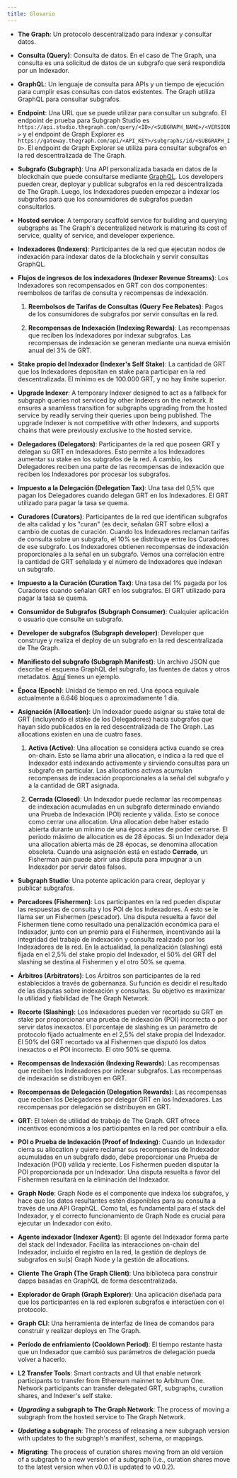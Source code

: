 ```yaml
---
title: Glosario
---
```


- **The Graph**: Un protocolo descentralizado para indexar y consultar datos.

- **Consulta (Query)**: Consulta de datos. En el caso de The Graph, una consulta es una solicitud de datos de un subgrafo que será respondida por un Indexador.

- **GraphQL**: Un lenguaje de consulta para APIs y un tiempo de ejecución para cumplir esas consultas con datos existentes. The Graph utiliza GraphQL para consultar subgrafos.

- **Endpoint**: Una URL que se puede utilizar para consultar un subgrafo. El endpoint de prueba para Subgraph Studio es `https://api.studio.thegraph.com/query/<ID>/<SUBGRAPH_NAME>/<VERSION>` y el endpoint de Graph Explorer es `https://gateway.thegraph.com/api/<API_KEY>/subgraphs/id/<SUBGRAPH_ID>`. El endpoint de Graph Explorer se utiliza para consultar subgrafos en la red descentralizada de The Graph.

- **Subgrafo (Subgraph)**: Una API personalizada basada en datos de la blockchain que puede consultarse mediante [GraphQL](https://graphql.org/). Los developers pueden crear, deployar y publicar subgrafos en la red descentralizada de The Graph. Luego, los Indexadores pueden empezar a indexar los subgrafos para que los consumidores de subgrafos puedan consultarlos.

- **Hosted service**: A temporary scaffold service for building and querying subgraphs as The Graph's decentralized network is maturing its cost of service, quality of service, and developer experience.

- **Indexadores (Indexers)**: Participantes de la red que ejecutan nodos de indexación para indexar datos de la blockchain y servir consultas GraphQL.

- **Flujos de ingresos de los indexadores (Indexer Revenue Streams)**: Los Indexadores son recompensados en GRT con dos componentes: reembolsos de tarifas de consulta y recompensas de indexación.

  1. **Reembolsos de Tarifas de Consultas (Query Fee Rebates)**: Pagos de los consumidores de subgrafos por servir consultas en la red.

  2. **Recompensas de Indexación (Indexing Rewards)**: Las recompensas que reciben los Indexadores por indexar subgrafos. Las recompensas de indexación se generan mediante una nueva emisión anual del 3% de GRT.

- **Stake propio del Indexador (Indexer's Self Stake)**: La cantidad de GRT que los Indexadores depositan en stake para participar en la red descentralizada. El mínimo es de 100.000 GRT, y no hay límite superior.

- **Upgrade Indexer**: A temporary Indexer designed to act as a fallback for subgraph queries not serviced by other Indexers on the network. It ensures a seamless transition for subgraphs upgrading from the hosted service by readily serving their queries upon being published. The upgrade Indexer is not competitive with other Indexers, and supports chains that were previously exclusive to the hosted service.

- **Delegadores (Delegators)**: Participantes de la red que poseen GRT y delegan su GRT en Indexadores. Esto permite a los Indexadores aumentar su stake en los subgrafos de la red. A cambio, los Delegadores reciben una parte de las recompensas de indexación que reciben los Indexadores por procesar los subgrafos.

- **Impuesto a la Delegación (Delegation Tax)**: Una tasa del 0,5% que pagan los Delegadores cuando delegan GRT en los Indexadores. El GRT utilizado para pagar la tasa se quema.

- **Curadores (Curators)**: Participantes de la red que identifican subgrafos de alta calidad y los "curan" (es decir, señalan GRT sobre ellos) a cambio de cuotas de curación. Cuando los Indexadores reclaman tarifas de consulta sobre un subgrafo, el 10% se distribuye entre los Curadores de ese subgrafo. Los Indexadores obtienen recompensas de indexación proporcionales a la señal en un subgrafo. Vemos una correlación entre la cantidad de GRT señalada y el número de Indexadores que indexan un subgrafo.

- **Impuesto a la Curación (Curation Tax)**: Una tasa del 1% pagada por los Curadores cuando señalan GRT en los subgrafos. El GRT utilizado para pagar la tasa se quema.

- **Consumidor de Subgrafos (Subgraph Consumer)**: Cualquier aplicación o usuario que consulte un subgrafo.

- **Developer de subgrafos (Subgraph developer)**: Developer que construye y realiza el deploy de un subgrafo en la red descentralizada de The Graph.

- **Manifiesto del subgrafo (Subgraph Manifest)**: Un archivo JSON que describe el esquema GraphQL del subgrafo, las fuentes de datos y otros metadatos. [Aquí](https://ipfs.io/ipfs/QmVQdzeGdPUiLiACeqXRpKAYpyj8Z1yfWLMUq7A7WundUf) tienes un ejemplo.

- **Época (Epoch)**: Unidad de tiempo en red. Una época equivale actualmente a 6.646 bloques o aproximadamente 1 día.

- **Asignación (Allocation)**: Un Indexador puede asignar su stake total de GRT (incluyendo el stake de los Delegadores) hacia subgrafos que hayan sido publicados en la red descentralizada de The Graph. Las allocations existen en una de cuatro fases.

  1. **Activa (Active)**: Una allocation se considera activa cuando se crea on-chain. Esto se llama abrir una allocation, e indica a la red que el Indexador está indexando activamente y sirviendo consultas para un subgrafo en particular. Las allocations activas acumulan recompensas de indexación proporcionales a la señal del subgrafo y a la cantidad de GRT asignada.

  2. **Cerrada (Closed)**: Un Indexador puede reclamar las recompensas de indexación acumuladas en un subgrafo determinado enviando una Prueba de Indexación (POI) reciente y válida. Esto se conoce como cerrar una allocation. Una allocation debe haber estado abierta durante un mínimo de una época antes de poder cerrarse. El periodo máximo de allocation es de 28 épocas. Si un Indexador deja una allocation abierta más de 28 épocas, se denomina allocation obsoleta. Cuando una asignación está en estado **Cerrado**, un Fisherman aún puede abrir una disputa para impugnar a un Indexador por servir datos falsos.

- **Subgraph Studio**: Una potente aplicación para crear, deployar y publicar subgrafos.

- **Percadores (Fishermen)**: Los participantes en la red pueden disputar las respuestas de consulta y los POI de los Indexadores. A esto se le llama ser un Fishermen (pescador). Una disputa resuelta a favor del Fishermen tiene como resultado una penalización económica para el Indexador, junto con un premio para el Fishermen, incentivando así la integridad del trabajo de indexación y consulta realizado por los Indexadores de la red. En la actualidad, la penalización (slashing) está fijada en el 2,5% del stake propio del Indexador, el 50% del GRT del slashing se destina al Fishermen y el otro 50% se quema.

- **Árbitros (Arbitrators)**: Los Árbitros son participantes de la red establecidos a través de gobernanza. Su función es decidir el resultado de las disputas sobre indexación y consultas. Su objetivo es maximizar la utilidad y fiabilidad de The Graph Network.

- **Recorte (Slashing)**: Los Indexadores pueden ver recortado su GRT en stake por proporcionar una prueba de indexación (POI) incorrecta o por servir datos inexactos. El porcentaje de slashing es un parámetro de protocolo fijado actualmente en el 2,5% del stake propia del Indexador. El 50% del GRT recortado va al Fishermen que disputó los datos inexactos o el POI incorrecto. El otro 50% se quema.

- **Recompensas de Indexación (Indexing Rewards)**: Las recompensas que reciben los Indexadores por indexar subgrafos. Las recompensas de indexación se distribuyen en GRT.

- **Recompensas de Delegación (Delegation Rewards)**: Las recompensas que reciben los Delegadores por delegar GRT en los Indexadores. Las recompensas por delegación se distribuyen en GRT.

- **GRT**: El token de utilidad de trabajo de The Graph. GRT ofrece incentivos económicos a los participantes en la red por contribuir a ella.

- **POI o Prueba de Indexación (Proof of Indexing)**: Cuando un Indexador cierra su allocation y quiere reclamar sus recompensas de Indexador acumuladas en un subgrafo dado, debe proporcionar una Prueba de Indexación (POI) válida y reciente. Los Fishermen pueden disputar la POI proporcionada por un Indexador. Una disputa resuelta a favor del Fishermen resultará en la eliminación del Indexador.

- **Graph Node**: Graph Node es el componente que indexa los subgrafos, y hace que los datos resultantes estén disponibles para su consulta a través de una API GraphQL. Como tal, es fundamental para el stack del Indexador, y el correcto funcionamiento de Graph Node es crucial para ejecutar un Indexador con éxito.

- **Agente indexador (Indexer Agent)**: El agente del Indexador forma parte del stack del Indexador. Facilita las interacciones on-chain del Indexador, incluido el registro en la red, la gestión de deploys de subgrafos en su(s) Graph Node y la gestión de allocations.

- **Cliente The Graph (The Graph Client)**: Una biblioteca para construir dapps basadas en GraphQL de forma descentralizada.

- **Explorador de Graph (Graph Explorer)**: Una aplicación diseñada para que los participantes en la red exploren subgrafos e interactúen con el protocolo.

- **Graph CLI**: Una herramienta de interfaz de línea de comandos para construir y realizar deploys en The Graph.

- **Período de enfriamiento (Cooldown Period)**: El tiempo restante hasta que un Indexador que cambió sus parámetros de delegación pueda volver a hacerlo.

- **L2 Transfer Tools**: Smart contracts and UI that enable network participants to transfer from Ethereum mainnet to Arbitrum One. Network participants can transfer delegated GRT, subgraphs, curation shares, and Indexer's self stake.

- **_Upgrading_ a subgraph to The Graph Network**: The process of moving a subgraph from the hosted service to The Graph Network.

- **_Updating_ a subgraph**: The process of releasing a new subgraph version with updates to the subgraph's manifest, schema, or mappings.

- **Migrating**: The process of curation shares moving from an old version of a subgraph to a new version of a subgraph (i.e., curation shares move to the latest version when v0.0.1 is updated to v0.0.2).
